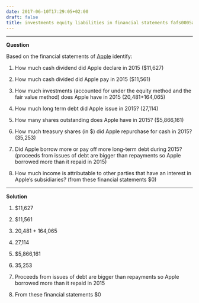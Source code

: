 ```yaml
---
date: 2017-06-10T17:29:05+02:00
draft: false
title: investments equity liabilities in financial statements fafs0005au
---
```


***

**Question**

Based on the financial statements of [Apple](https://drive.google.com/file/d/0B5iOWuUx99FWcFpTcVZPeWNVeGc/view?usp=sharing) identify:

1. How much cash dividend did Apple declare in 2015 ($11,627)

2. How much cash divided did Apple pay in 2015 ($11,561)

3. How much investments (accounted for under the equity method and the fair value method) does Apple have in 2015 (20,481+164,065)

4. How much long term debt did Apple issue in 2015? (27,114)

5. How many shares outstanding does Apple have in 2015? ($5,866,161)

6. How much treasury shares (in $) did Apple repurchase for cash in 2015? (35,253)

7. Did Apple borrow more or pay off more long-term debt during 2015? (proceeds from issues of debt are bigger than repayments so Apple borrowed more than it repaid in 2015) 

8. How much income is attributable to other parties that have an interest in Apple’s subsidiaries? (from these financial statements $0)

****

**Solution**

1. $11,627

2. $11,561

3. 20,481 + 164,065

4. 27,114

5. $5,866,161

6. 35,253

7. Proceeds from issues of debt are bigger than repayments so Apple borrowed more than it repaid in 2015

8. From these financial statements $0